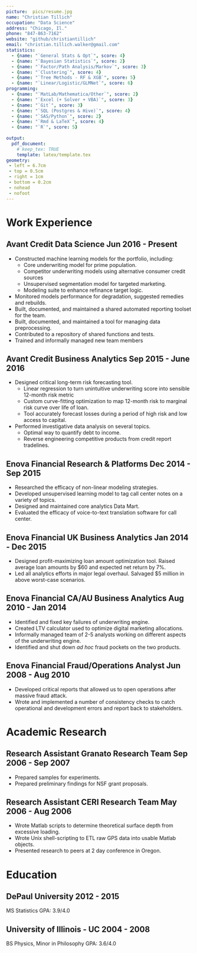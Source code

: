 ```yaml
---
picture:  pics/resume.jpg
name: "Christian Tillich"
occupation: "Data Science"
address: "Chicago, Il."
phone: "847-863-7162"
website: "github/christiantillich"
email: "christian.tillich.walker@gmail.com"
statistics:
  - {name: "`General Stats & Opt`", score: 4}
  - {name: "`Bayesian Statistics`", score: 2}
  - {name: "`Factor/Path Analysis/Markov`", score: 3}
  - {name: "`Clustering`", score: 4}
  - {name: "`Tree Methods - RF & XGB`", score: 5}
  - {name: "`Linear/Logistic/GLMNet`", score: 6}
programming:
  - {name: "`MatLab/Mathematica/Other`", score: 2}
  - {name: "`Excel (+ Solver + VBA)`", score: 3}
  - {name: "`Git`", score: 3}
  - {name: "`SQL (Postgres & Hive)`", score: 4}
  - {name: "`SAS/Python`", score: 2}
  - {name: "`Rmd & LaTeX`", score: 4}
  - {name: "`R`", score: 5}
  
output: 
  pdf_document:
    # keep_tex: TRUE
    template: latex/template.tex
geometry: 
 - left = 6.7cm
 - top = 0.5cm 
 - right = 1cm
 - bottom = 0.2cm 
 - nohead 
 - nofoot
---
```


# Work Experience

## Avant Credit \hfill Data Science \hfill Jun 2016 - Present

* Constructed machine learning models for the portfolio, including:
    * Core underwriting model for prime population. 
    * Competitor underwriting models using alternative consumer credit sources
    * Unsupervised segmentation model for targeted marketing.
    * Modeling suite to enhance refinance target logic.
* Monitored models performance for degradation, suggested remedies and rebuilds.
* Built, documented, and maintained a shared automated reporting toolset for the team. 
* Built, documented, and maintained a tool for managing data preprocessing.
* Contributed to a repository of shared functions and tests.
* Trained and informally managed new team members

## Avant Credit \hfill Business Analytics \hfill Sep 2015 - June 2016

* Designed critical long-term risk forecasting tool.
    * Linear regression to turn unintuitive underwriting score into sensible 12-month risk metric 
    * Custom curve-fitting optimization to map 12-month risk to marginal risk curve over life of loan.
    * Tool accurately forecast losses during a period of high risk and low access to capital.
* Performed investigative data analysis on several topics.
    * Optimal way to quantify debt to income. 
    * Reverse engineering competitive products from credit report tradelines. 

## Enova Financial \hfill Research & Platforms \hfill Dec 2014 - Sep 2015

* Researched the efficacy of non-linear modeling strategies. 
* Developed unsupervised learning model to tag call center notes on a variety of topics.
* Designed and maintained core analytics Data Mart. 
* Evaluated the efficacy of voice-to-text translation software for call center.

## Enova Financial \hfill UK Business Analytics \hfill Jan 2014 - Dec 2015

* Designed profit-maximizing loan amount optimization tool. Raised average loan amounts by $60 and expected net return by 7%. 
* Led all analytics efforts in major legal overhaul. Salvaged $5 million in above worst-case scenarios. 

\newpage \makeprofile

## Enova Financial \hfill CA/AU Business Analytics \hfill Aug 2010 - Jan 2014

* Identified and fixed key failures of underwriting engine. 
* Created LTV calculator used to optimize digital marketing allocations. 
* Informally managed team of 2-5 analysts working on different aspects of the underwriting engine. 
* Identified and shut down *ad hoc* fraud pockets on the two products. 

## Enova Financial \hfill Fraud/Operations Analyst \hfill Jun 2008 - Aug 2010

* Developed critical reports that allowed us to open operations after massive fraud attack. 
* Wrote and implemented a number of consistency checks to catch operational and development errors and report back to stakeholders. 

# Academic Research

## Research Assistant \hfill Granato Research Team \hfill Sep 2006 - Sep 2007

* Prepared samples for experiments. 
* Prepared preliminary findings for NSF grant proposals.

## Research Assistant \hfill CERI Research Team \hfill May 2006 - Aug 2006

* Wrote Matlab scripts to determine theoretical surface depth from excessive loading. 
* Wrote Unix shell-scripting to ETL raw GPS data into usable Matlab objects. 
* Presented research to peers at 2 day conference in Oregon. 

# Education

## DePaul University \hfill 2012 - 2015
MS Statistics \hfill GPA: 3.9/4.0

## University of Illinois - UC \hfill 2004 - 2008
BS Physics, Minor in Philosophy \hfill GPA: 3.6/4.0